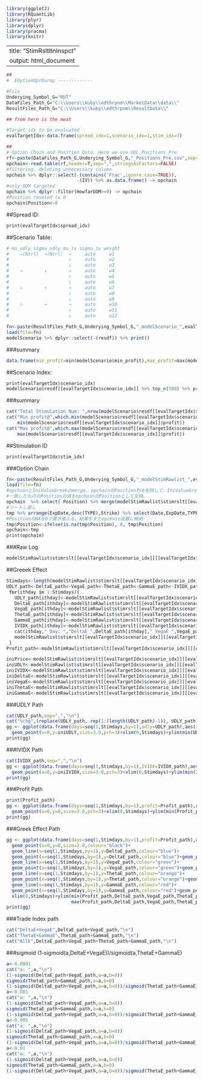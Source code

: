 ```r
library(ggplot2)
library(RQuantLib)
library(plyr)
library(dplyr)
library(pracma)
library(knitr)
```
---
title: "StimRsltltnInspct"
output: html_document
---
```r
##
#  EOptionOprEurop -------------

#File
Underying_Symbol_G="RUT"
DataFiles_Path_G="C:\\Users\\kuby\\edthrpnm\\MarketData\\data\\"
ResultFiles_Path_G="C:\\Users\\kuby\\edthrpnm\\ResultData\\"

## from here is the meat

#Target idx to be evaluated
evalTargetIdx<-data.frame(spread_idx=1,scenario_idx=1,stim_idx=7)

##
# Option Chain and Position Data. Here we use UDL_Positions_Pre
rf<-paste(DataFiles_Path_G,Underying_Symbol_G,"_Positions_Pre.csv",sep="")
opchain<-read.table(rf,header=T,sep=",",stringsAsFactors=FALSE)
#filtering. deleting unnecessary column
opchain %>% dplyr::select(-(contains('Frac',ignore.case=TRUE)),
                          -(IV)) %>% as.data.frame() -> opchain
#only OOM targeted
opchain %>% dplyr::filter(HowfarOOM>=0) -> opchain
#Position reseted to 0
opchain$Position<-0
```
##Spread ID: 
```r
print(evalTargetIdx$spread_idx)
```
##Scenario Table:
```r
# mu_udly sigma_udly mu_iv sigma_iv weight
#    →(Ntrl)  →(Ntrl)  →     auto     w1
#                      ↑     auto     w2
#                      ↓     auto     w3
#    →        ↓        →     auto     w4
#                      ↑     auto     w5
#                      ↓     auto     w6
#    ↓        ↑        →     auto     w7
#                      ↑     auto     w8
#                      ↓     auto     w9
#    ↑        →        →     auto     w10
#                      ↑     auto     w11
#                      ↓     auto     w12

```

```r
fn<-paste(ResultFiles_Path_G,Underying_Symbol_G,"_modelScenario_",evalTargetIdx$spread_idx,sep="")
load(file=fn)
modelScenario %>% dplyr::select(-(resdf)) %>% print()
```
###summary
```r
data.frame(min_profit=min(modelScenario$min_profit),max_profit=max(modelScenario$max_profit),expected_profit=sum(modelScenario$weight*modelScenario$mean_profit)) %>% print()
```
##Scenario Index:
```r
print(evalTargetIdx$scenario_idx)
modelScenario$resdf[[evalTargetIdx$scenario_idx]] %>% top_n(500) %>% print()
```
###summary
```r
cat("Total Stimulation Num: ",nrow(modelScenario$resdf[[evalTargetIdx$scenario_idx]]))
cat("Min profit@",which.min(modelScenario$resdf[[evalTargetIdx$scenario_idx]]$profit),"th: ",
    min(modelScenario$resdf[[evalTargetIdx$scenario_idx]]$profit))
cat("Max profit@",which.max(modelScenario$resdf[[evalTargetIdx$scenario_idx]]$profit),"th: ",
    max(modelScenario$resdf[[evalTargetIdx$scenario_idx]]$profit))
```
##Stimulation ID 
```r
print(evalTargetIdx$stim_idx)
```
###Option Chain
```r
fn<-paste(ResultFiles_Path_G,Underying_Symbol_G,"_modelStimRawlist_",evalTargetIdx$spread_idx,sep="")
load(file=fn)
#opchainとIniValueGreekのmerge. opchainのPosition列を削除して、IniValueGreekのkey列(Date,ExpDate,TYPE,Strike,ContactName)
#一致したもののPositionの値をopchainのPositionとして反映。
opchain  %>% select(-Position) %>% merge(modelStimRawlist$stimrslt[[evalTargetIdx$scenario_idx]][[evalTargetIdx$stim_idx]]$IniValueGreek %>% select(Date,ExpDate,TYPE,Strike,ContactName,Position),all=T) -> tmp
#ソートし直し
tmp %>% arrange(ExpDate,desc(TYPE),Strike) %>% select(Date,ExpDate,TYPE,Strike,ContactName,Position,UDLY) -> tmp
#PositionのNAを0で置き換える。結果をまたopchain変数に格納
tmp$Position<-ifelse(is.na(tmp$Position), 0, tmp$Position)
opchain<-tmp
print(opchain)
```
###Raw Log
```r
modelStimRawlist$stimrslt[[evalTargetIdx$scenario_idx]][[evalTargetIdx$stim_idx]]
```
##Greeek Effect
```r
Stimdays<-length(modelStimRawlist$stimrslt[[evalTargetIdx$scenario_idx]][[evalTargetIdx$stim_idx]]$EvalScore)
UDLY_path<-DeltaE_path<-VegaE_path<-ThetaE_path<-GammaE_path<-IVIDX_path<-rep(NA, times=Stimdays)
 for(ithday in 1:Stimdays){
   UDLY_path[ithday]<-modelStimRawlist$stimrslt[[evalTargetIdx$scenario_idx]][[evalTargetIdx$stim_idx]]$EvalScore[[ithday]]$UDLY
   DeltaE_path[ithday]<-modelStimRawlist$stimrslt[[evalTargetIdx$scenario_idx]][[evalTargetIdx$stim_idx]]$EvalScore[[ithday]]$DeltaEffect
   VegaE_path[ithday]<-modelStimRawlist$stimrslt[[evalTargetIdx$scenario_idx]][[evalTargetIdx$stim_idx]]$EvalScore[[ithday]]$VegaEffect
   ThetaE_path[ithday]<-modelStimRawlist$stimrslt[[evalTargetIdx$scenario_idx]][[evalTargetIdx$stim_idx]]$EvalScore[[ithday]]$ThetaEffect
   GammaE_path[ithday]<-modelStimRawlist$stimrslt[[evalTargetIdx$scenario_idx]][[evalTargetIdx$stim_idx]]$EvalScore[[ithday]]$GammaEffect
   IVIDX_path[ithday]<-modelStimRawlist$stimrslt[[evalTargetIdx$scenario_idx]][[evalTargetIdx$stim_idx]]$ValueGreek[[ithday]]$IVIDX[1]
   cat(ithday," Day: ","DeltaE ",DeltaE_path[ithday]," VegaE ",VegaE_path[ithday]," ThetaE ",ThetaE_path[ithday]," GammaE ",GammaE_path[ithday],"\n")
   modelStimRawlist$stimrslt[[evalTargetIdx$scenario_idx]][[evalTargetIdx$stim_idx]]$Profit
 }
Profit_path<-modelStimRawlist$stimrslt[[evalTargetIdx$scenario_idx]][[evalTargetIdx$stim_idx]]$Profit

```

```r
iniPrice<-modelStimRawlist$stimrslt[[evalTargetIdx$scenario_idx]][[evalTargetIdx$stim_idx]]$IniEvalScore$Price
iniUDLY<-modelStimRawlist$stimrslt[[evalTargetIdx$scenario_idx]][[evalTargetIdx$stim_idx]]$IniEvalScore$UDLY
iniIVIDX<-modelStimRawlist$stimrslt[[evalTargetIdx$scenario_idx]][[evalTargetIdx$stim_idx]]$IniValueGreek$IVIDX[[1]]
iniDeltaE<-modelStimRawlist$stimrslt[[evalTargetIdx$scenario_idx]][[evalTargetIdx$stim_idx]]$IniEvalScore$DeltaEffect
iniVegaE<-modelStimRawlist$stimrslt[[evalTargetIdx$scenario_idx]][[evalTargetIdx$stim_idx]]$IniEvalScore$VegaEffect
iniThetaE<-modelStimRawlist$stimrslt[[evalTargetIdx$scenario_idx]][[evalTargetIdx$stim_idx]]$IniEvalScore$ThetaEffect
iniGammaE<-modelStimRawlist$stimrslt[[evalTargetIdx$scenario_idx]][[evalTargetIdx$stim_idx]]$IniEvalScore$GammaEffect
```

###UDLY Path
```r
cat(UDLY_path,sep=",","\n")
cat("%chg",(replace(UDLY_path, rep(1:(length(UDLY_path)-1)), UDLY_path[2:length(UDLY_path)])/UDLY_path-1)[-length(UDLY_path)]*100,sep=",","\n")
gg <- ggplot(data.frame(days=seq(1,Stimdays,by=1),udly=UDLY_path),aes(x=days,y=udly))+geom_point()+geom_line()+
  geom_point(x=0,y=iniUDLY,size=3.0,pch=3)+xlim(0,Stimdays)+ylim(min(UDLY_path,iniUDLY),max(UDLY_path,iniUDLY))
print(gg)
```

###IVIDX Path
```r
cat(IVIDX_path,sep=",","\n")
gg <- ggplot(data.frame(days=seq(1,Stimdays,by=1),IVIDX=IVIDX_path),aes(x=days,y=IVIDX))+geom_point()+geom_line()+
  geom_point(x=0,y=iniIVIDX,size=3.0,pch=3)+xlim(0,Stimdays)+ylim(min(IVIDX_path,iniIVIDX),max(IVIDX_path,iniIVIDX))
print(gg)
```

###Profit Path
```r
print(Profit_path)
gg <- ggplot(data.frame(days=seq(1,Stimdays,by=1),profit=Profit_path),aes(x=days,y=profit))+geom_point()+geom_line()+
  geom_point(x=0,y=0,size=3.0,pch=3)+xlim(0,Stimdays)+ylim(min(Profit_path,0),max(Profit_path,0))
print(gg)
```

###Greek Effect Path

```r
gg <- ggplot(data.frame(days=seq(1,Stimdays,by=1),profit=Profit_path),aes(x=days,y=profit))+geom_point()+geom_line()+
  geom_point(x=0,y=0,size=2.0,colour="black")+
  geom_line(x=seq(1,Stimdays,by=1),y=DeltaE_path,colour="blue")+
  geom_point(x=seq(1,Stimdays,by=1),y=DeltaE_path,colour="blue")+geom_point(x=0,y=iniDeltaE,size=3.0,colour="blue",pch=3)+
  geom_line(x=seq(1,Stimdays,by=1),y=VegaE_path,colour="green")+
  geom_point(x=seq(1,Stimdays,by=1),y=VegaE_path,colour="green")+geom_point(x=0,y=iniVegaE,size=3.0,colour="green",pch=3)+
  geom_line(x=seq(1,Stimdays,by=1),y=ThetaE_path,colour="orange")+
  geom_point(x=seq(1,Stimdays,by=1),y=ThetaE_path,colour="orange")+geom_point(x=0,y=iniThetaE,size=3.0,colour="orange",pch=3)+
  geom_line(x=seq(1,Stimdays,by=1),y=GammaE_path,colour="red")+
  geom_point(x=seq(1,Stimdays,by=1),y=GammaE_path,colour="red")+geom_point(x=0,y=iniGammaE,size=3.0,colour="red",pch=3)+
  xlim(0,Stimdays)+ylim(min(Profit_path,DeltaE_path,VegaE_path,ThetaE_path,GammaE_path,iniDeltaE,iniVegaE,iniThetaE,iniGammaE,0),
                        max(Profit_path,DeltaE_path,VegaE_path,ThetaE_path,GammaE_path,iniDeltaE,iniVegaE,iniThetaE,iniGammaE,0))
print(gg)
```

###Trade Index path
```r
cat("DeltaE+VegaE",DeltaE_path+VegaE_path,"\n")
cat("ThetaE+GammaE",ThetaE_path+GammaE_path,"\n")
cat("AllE",DeltaE_path+VegaE_path+ThetaE_path+GammaE_path,"\n")
```
###sigmoid (1-sigmoid(a,DeltaE+VegaE))/sigmoid(a,ThetaE+GammaE)
```r
a<-0.0001
cat("a: ",a,"\n")
(1-sigmoid(DeltaE_path+VegaE_path,a=a,b=0))
sigmoid(ThetaE_path+GammaE_path,a=a,b=0)
(1-sigmoid(DeltaE_path+VegaE_path,a=a,b=0))/sigmoid(ThetaE_path+GammaE_path,a=a,b=0)
a<-0.001
cat("a: ",a,"\n")
(1-sigmoid(DeltaE_path+VegaE_path,a=a,b=0))
sigmoid(ThetaE_path+GammaE_path,a=a,b=0)
(1-sigmoid(DeltaE_path+VegaE_path,a=a,b=0))/sigmoid(ThetaE_path+GammaE_path,a=a,b=0)
a<-0.005
cat("a: ",a,"\n")
(1-sigmoid(DeltaE_path+VegaE_path,a=a,b=0))
sigmoid(ThetaE_path+GammaE_path,a=a,b=0)
(1-sigmoid(DeltaE_path+VegaE_path,a=a,b=0))/sigmoid(ThetaE_path+GammaE_path,a=a,b=0)
a<-0.01
cat("a: ",a,"\n")
(1-sigmoid(DeltaE_path+VegaE_path,a=a,b=0))
sigmoid(ThetaE_path+GammaE_path,a=a,b=0)
(1-sigmoid(DeltaE_path+VegaE_path,a=a,b=0))/sigmoid(ThetaE_path+GammaE_path,a=a,b=0)

```


